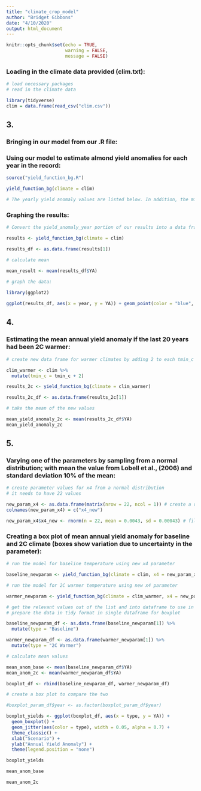 ```yaml
---
title: "climate_crop_model"
author: "Bridget Gibbons"
date: "4/10/2020"
output: html_document
---
```


```r
knitr::opts_chunk$set(echo = TRUE,
                      warning = FALSE,
                      message = FALSE)
```

### Loading in the climate data provided (clim.txt): 

```r

# load necessary packages
# read in the climate data

library(tidyverse)
clim = data.frame(read_csv("clim.csv"))


```

## 3. 
### Bringing in our model from our .R file:
### Using our model to estimate almond yield anomalies for each year in the record:

```r

source("yield_function_bg.R")

yield_function_bg(climate = clim)

# The yearly yield anomaly values are listed below. In addition, the minimum value (or maximum amount of anomaly from the mean) is -0.687 in year 1992; and the maximum value (or minimum amount of anomaly from the mean) is -0.117 in year 1995.

```


### Graphing the results:

```r

# Convert the yield_anomaly_year portion of our results into a data frame:

results <- yield_function_bg(climate = clim)

results_df <- as.data.frame(results[1])

# calculate mean

mean_result <- mean(results_df$YA)
  
# graph the data: 

library(ggplot2)

ggplot(results_df, aes(x = year, y = YA)) + geom_point(color = "blue", size = 3) + theme_classic() + labs(x = "Year", y = "Yield Anomaly", title = "Yield Anomaly of Almonds by Year")


```


## 4.
### Estimating the mean annual yield anomaly if the last 20 years had been 2C warmer:

```r

# create new data frame for warmer climates by adding 2 to each tmin_c value

clim_warmer <- clim %>% 
  mutate(tmin_c = tmin_c + 2)

results_2c <- yield_function_bg(climate = clim_warmer)

results_2c_df <- as.data.frame(results_2c[1])

# take the mean of the new values

mean_yield_anomaly_2c <- mean(results_2c_df$YA)
mean_yield_anomaly_2c

```

## 5.
### Varying one of the parameters by sampling from a normal distribution; with mean the value from Lobell et al., (2006) and standard deviation 10% of the mean:

```r

# create parameter values for x4 from a normal distribution
# it needs to have 22 values

new_param_x4 <- as.data.frame(matrix(nrow = 22, ncol = 1)) # create a data frame to store the parameter values
colnames(new_param_x4) = c("x4_new")

new_param_x4$x4_new <- rnorm(n = 22, mean = 0.0043, sd = 0.00043) # fill in the dataframe column with new parameter values for x4: centered on a mean of 0.0043 with a standard deviation of 10% of the mean

```

### Creating a box plot of mean annual yield anomaly for baseline and 2C climate (boxes show variation due to uncertainty in the parameter):

```r

# run the model for baseline temperature using new x4 parameter

baseline_newparam <- yield_function_bg(climate = clim, x4 = new_param_x4$x4_new)

# run the model for 2C warmer temperature using new x4 parameter

warmer_newparam <- yield_function_bg(climate = clim_warmer, x4 = new_param_x4$x4_new)

# get the relevant values out of the list and into dataframe to use in the plot
# prepare the data in tidy format in single dataframe for boxplot

baseline_newparam_df <- as.data.frame(baseline_newparam[1]) %>% 
  mutate(type = "Baseline")

warmer_newparam_df <- as.data.frame(warmer_newparam[1]) %>% 
  mutate(type = "2C Warmer")

# calculate mean values

mean_anom_base <- mean(baseline_newparam_df$YA)
mean_anom_2c <- mean(warmer_newparam_df$YA)

boxplot_df <- rbind(baseline_newparam_df, warmer_newparam_df)

# create a box plot to compare the two

#boxplot_param_df$year <- as.factor(boxplot_param_df$year)

boxplot_yields <- ggplot(boxplot_df, aes(x = type, y = YA)) +
  geom_boxplot() +
  geom_jitter(aes(color = type), width = 0.05, alpha = 0.7) +
  theme_classic() +
  xlab("Scenario") +
  ylab("Annual Yield Anomaly") +
  theme(legend.position = "none")

boxplot_yields

mean_anom_base

mean_anom_2c


```
